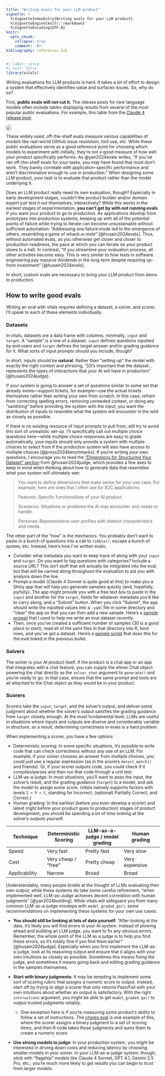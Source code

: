 ```yaml
---
title: "Writing evals for your LLM product"
vignette: >
  %\VignetteIndexEntry{Writing evals for your LLM product}
  %\VignetteEngine{knitr::rmarkdown}
  %\VignetteEncoding{UTF-8}
knitr:
  opts_chunk:
    collapse: true
    comment: '#>'
bibliography: references.bib
---
```


```r
#| label: setup
#| eval: false
library(vitals)
```

Writing evaluations for LLM products is hard. It takes a *lot* of effort to design a system that effectively identifies value and surfaces issues. So, why do so?

First, **public evals will not cut it.** The release posts for new language models often include tables displaying results from several of the most popular public evaluations. For example, this table from the [Claude 4 release post](https://www.anthropic.com/news/claude-4):

![](figures/claude_4.png){style="border-radius: 10px; box-shadow: 0 4px 8px rgba(0,0,0,0.3);"}

These widely used, off-the-shelf evals measure various capabilities of *models* like real-world GitHub issue resolution, tool use, etc. While these public evaluations serve as a good reference point for choosing which models to experiment with initially, they're not a good measure of how well *your product* specifically performs. As @yan2024evals writes, "If you've ran off-the-shelf evals for your tasks, you may have found that most don't work. They barely correlate with application-specific performance and aren't discriminative enough to use in production." When designing some LLM product, your task is to evaluate that product rather than the model underlying it.

Does an LLM product really need its own evaluation, though? Especially in early development stages, couldn't the product builder and/or domain expert just test it out themselves, interactively? While this works in the earliest stages of experimentation, **you can't get by with not running evals** if you want your product to go to production. As applications develop from prototypes into production systems, keeping up with all of the potential points of failure while trying to iterate can become unsustainable without sufficient automation: "Addressing one failure mode led to the emergence of others, resembling a game of whack-a-mole" [@husain2024evals]. Thus, without automated evals, as you otherwise get closer and closer to production-readiness, the pace at which you can iterate on your product slows to a halt. In contrast, "If you streamline your evaluation process, all other activities become easy. This is very similar to how tests in software engineering pay massive dividends in the long term despite requiring up-front investment" [@husain2024evals].

In short, custom evals are necessary to bring your LLM product from demo to production.

## How to write good evals

Writing an eval with vitals requires defining a dataset, a solver, and scorer. I'll speak to each of these elements individually.

### Datasets

In vitals, datasets are a data frame with columns, minimally, `input` and `target`. A "sample" is a row of a dataset. `input` defines questions inputted by end users and `target` defines the target answer and/or grading guidance for it. What sorts of input prompts should you include, though?

In short, inputs should be **natural**. Rather than "setting up" the model with exactly the right context and phrasing, "[i]t's important that the dataset... represents the types of interactions that your AI will have in production" [@husain2024judge].

If your system is going to answer a set of questions similar to some set that already exists—support tickets, for example—use the actual tickets themselves rather than writing your own from scratch. In this case, refrain from correcting spelling errors, removing unneeded context, or doing any "sanitizing" before providing the system with the input; you want the distribution of inputs to resemble what the system will encounter in the wild as closely as possible.

If there is no existing resource of input prompts to pull from, still try to avoid this sort of unrealistic set-up. I'll specifically call out multiple choice questions here—while multiple choice responses are easy to grade automatically, your inputs should only provide a system with multiple choices to select from if the production system will also have access to multiple choices [@press2024benchmarks]. If you're writing your own questions, I encourage you to read the ["Dimensions for Structuring Your Dataset" section](https://hamel.dev/blog/posts/llm-judge/#dimensions-for-structuring-your-dataset) from @husain2024judge, which provides a few axes to keep in mind when thinking about how to generate data that resembles what your system will ultimately see:

> You want to define dimensions that make sense for your use case. For example, here are ones that I often use for B2C applications:
>
> Features: Specific functionalities of your AI product.
>
> Scenarios: Situations or problems the AI may encounter and needs to handle.
>
> Personas: Representative user profiles with distinct characteristics and needs.

The other part of the "how" is the mechanics. You probably don't want to paste in a bunch of questions into a call to `tibble()`, escape a bunch of quotes, etc. Instead, here's how I've written evals:

-   Consider what metadata you want to keep track of along with your `input` and `target`. Do you want to tag questions with categories? Include a source URL? This isn't stuff that will actually be integrated into the eval, but that will be carried along throughout the evaluation to aid you with analysis down the line.
-   Prompt a model (Claude 4 Sonnet is quite good at this) to make you a Shiny app that will help you generate samples quickly (and, hopefully, joyfully). The app might provide you with a free text box to paste in the `input` and another for the `target`, fields for whatever metadata you'd like to carry along, and a "Submit" button. When you click "Submit", the app should write the inputted values into a `.yaml` file in some directory and "clear" the app so that you can then add a new sample. Here's a [sample prompt](https://github.com/simonpcouch/choreseval/blob/main/data-raw/sample-generator-prompt.txt) that I used to help me write an eval dataset recently.
-   Then, once you've created a sufficient number of samples (30 is a good place to start), read all of the yaml files in that directory into R, bind rows, and you've got a dataset. Here's a [sample script](https://github.com/simonpcouch/choreseval/blob/51694ad44f09fdef234f7348f4409c494c585bd3/data-raw/chores-dataset.R) that does this for the eval linked in the previous bullet.

### Solvers

The solver is your AI product itself. If the product is a chat app or an app that integrates with a chat feature, you can supply the ellmer Chat object powering the chat directly as the `solver_chat` argument to `generate()` and you're ready to go. In that case, ensure that the same prompt and tools are all attached to the Chat object as they would be in your product.

### Scorers

Scorers take the `input`, `target`, and the solver's output, and deliver some judgment about whether the solver's output satisfies the grading guidance from `target` closely enough. At the most fundamental level, LLMs are useful in situations where inputs and outputs are diverse and considerably variable in structure; as a result, determining correctness in evals is a hard problem.

When implementing a scorer, you have a few options

-   Deterministic scoring: In some specific situations, it's possible to write code that can check correctness without any use of an LLM. For example, if your solver chooses an answer from multiple choices, you could just use a regular expression (as in the scorers `detect_match()` and friends). Or, if your scorer outputs code, you could check if it compiles/parses and then run that code through a unit test.
-   LLM-as-a-judge: In most situations, you'll want to pass the input, the solver's result, and the grading guidance (`target`) to a model, and ask the model to assign some score. (vitals natively supports factors with levels `I < P < C`, standing for Incorrect, (optional) Partially Correct, and Correct.)
-   Human grading: In the earliest (before you even develop a scorer) and latest (right before your product goes to production) stages of product development, you should be spending a lot of time looking at the solver's outputs yourself.

| Technique | Deterministic Scoring | LLM-as-a-judge / model grading | Human grading |
|------------------|------------------|------------------|------------------|
| Speed | Very fast | Pretty fast | Very slow |
| Cost | Very cheap / "free" | Pretty cheap | Very expensive |
| Applicability | Narrow | Broad | Broad |

Understandably, many people bristle at the thought of LLMs evaluating their own output; while these systems do take some careful refinement, "when implemented well, LLM-as-Judge achieves decent correlation with human judgments" [@yan2024building]. While vitals will safeguard you from many common LLM-as-a-judge missteps with `model_graded_qa()`, some recommendations on implementing these systems for your own use cases:

-   **You should still be looking at lots of data yourself**: "After looking at the data, it's likely you will find errors in your AI system. Instead of plowing ahead and building an LLM judge, you want to fix any obvious errors. Remember, the whole point of the LLM as a judge is to help you find these errors, so it's totally fine if you find them earlier" [@husain2024judge]. Especially when you first implement the LLM-as-a-judge, look at its reasoning output and ensure that it aligns with your own intuitions as closely as possible. Sometimes this means fixing the judge, and sometimes it means going back and editing grading guidance in the samples themselves.

-   **Start with binary judgments**: It may be tempting to implement some sort of scoring rubric that assigns a numeric score to output. Instead, start off by trying to align a scorer that only returns Pass/Fail with your own intuitions about whether an output is satisfactory. With the right `instructions` argument, you might be able to get `model_graded_qa()` to output trusted judgments reliably.

    -   One exception here is if you're measuring some product's ability to follow a set of instructions. The [chores eval](https://github.com/simonpcouch/choreseval) is one example of this, where the scorer assigns a binary judgment to a set of scoring items, and then R code takes those judgments and sums them to create a numeric score.

-   **Use strong models to judge**: In your production system, you might be interested in driving down costs and reducing latency by choosing smaller models in your solver. In your LLM-as-a-judge system, though, stick with "flagship" models like Claude 4 Sonnet, GPT 4.1, Gemini 2.5 Pro, etc.; you're much more likely to get results you can begin to trust from larger models.
